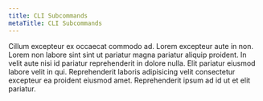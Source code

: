 ```yaml
---
title: CLI Subcommands
metaTitle: CLI Subcommands
---
```

Cillum excepteur ex occaecat commodo ad. Lorem excepteur aute in non. Lorem non labore sint sint ut pariatur magna pariatur aliquip proident. In velit aute nisi id pariatur reprehenderit in dolore nulla. Elit pariatur eiusmod labore velit in qui. Reprehenderit laboris adipisicing velit consectetur excepteur ea proident eiusmod amet. Reprehenderit ipsum ad id ut et elit pariatur.